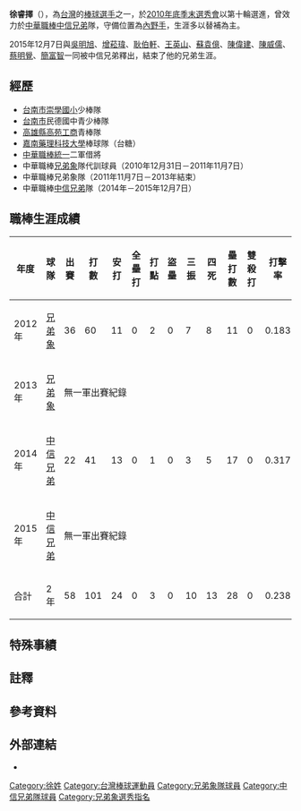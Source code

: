 {{Infobox CPBL player|
bgcolor1=|
bgcolor2=|
textcolor1=|
textcolor2=|
name=徐睿擇|
image=|
width=130|
position=內野手|
team=|
number=|
bats=左|
throws=右|
birthdate={{birth_date_and_age|1988|1|26|mf=y}}|
birthplace={{ROC}}[[台灣|台灣]][[台南市|台南市]]|
debutdate=3月28日|
debutyear=2012年|
debutteam=兄弟象|
statyear=2015年10月16日|
stat1label=打擊率|
stat1value=0.201|
stat2label=全壘打|
stat2value=0|
stat3label=打點|
stat3value=24|
stat4label=盜壘|
stat4value=2|
teams=<nowiki></nowiki>
*[[兄弟象|兄弟象]] （2012年－2015年）
}}
'''徐睿擇'''（{{bd|1988年|1月26日}}），為[[台灣|台灣]]的[[棒球|棒球]][[選手|選手]]之一，於[[中華職棒歷年選秀會#職棒二十二年（2011年）|2010年底季末選秀會]]以第十輪選進，曾效力於[[中華職棒|中華職棒]][[中信兄弟|中信兄弟]]隊，守備位置為[[內野手|內野手]]，生涯多以替補為主。

2015年12月7日與[[吳明旭|吳明旭]]、[[增菘瑋|增菘瑋]]、[[耿伯軒|耿伯軒]]、[[王英山|王英山]]、[[蘇袁億|蘇袁億]]、[[陳偉建|陳偉建]]、[[陳威儒|陳威儒]]、[[蔡明覺|蔡明覺]]、[[簡富智|簡富智]]一同被中信兄弟釋出，結束了他的兄弟生涯。
==經歷==
*[[臺南市東區崇學國民小學|台南市崇學國小]]少棒隊 
*[[台南市|台南市]]民德國中青少棒隊 
*[[高雄市私立高苑高級工商職業學校|高雄縣高苑工商]]青棒隊 
*[[嘉南藥理大學|嘉南藥理科技大學]]棒球隊（台糖） 
*[[中華職棒|中華職棒]][[統一7-ELEVEn獅|統一]]二軍借將 
*中華職棒[[兄弟象|兄弟象]]隊代訓球員（2010年12月31日－2011年11月7日） 
*中華職棒兄弟象隊（2011年11月7日－2013年結束）
*中華職棒[[中信兄弟|中信兄弟]]隊（2014年－2015年12月7日）
==職棒生涯成績==
{|Border=1 WIDTH=800PX
|- align=center
!年度!!球隊!!出賽!!打數!!安打!!全壘打!!打點!!盜壘!!三振!!四死!!壘打數!!雙殺打!!打擊率!!上壘率!!長打率!!OPS
|- align=center
|2012年||[[兄弟象|兄弟象]]||36||60||11||0||2||0||7||8||11||0||0.183||0.269||0.183||0.452
|- align=center
|2013年||[[兄弟象|兄弟象]]||colspan="14" |無一軍出賽紀錄
|- align=center
|2014年||[[中信兄弟|中信兄弟]]||22||41||13||0||1||0||3||5||17||0||0.317||0.364||0.415||0.779
|- align=center
|2015年||[[中信兄弟|中信兄弟]]||colspan="14" |無一軍出賽紀錄
|- align=center style="background:YELLOW" align=middle
!合計||2年||58||101||24||0||3||0||10||13||28||0||0.238||0.306||0.277||0.583
|}
==特殊事績==
==註釋==
{{ReflistH}}
{{NoteFoot}}
{{ReflistF}}
==參考資料==
<div style="font-size: 100%">
<references />
</div>
==外部連結==
{{台灣棒球維基館}}
*{{中華職棒球員資料|id=R564|name=徐睿擇}}
{{2000年第四十屆小馬聯盟野馬級世界少棒錦標賽中華少棒代表隊}}
{{棒球選手小作品}}
{{Taiwan-sport-bio-stub}}
[[Category:徐姓|Category:徐姓]]
[[Category:台灣棒球運動員|Category:台灣棒球運動員]]
[[Category:兄弟象隊球員|Category:兄弟象隊球員]]
[[Category:中信兄弟隊球員|Category:中信兄弟隊球員]]
[[Category:兄弟象選秀指名|Category:兄弟象選秀指名]]